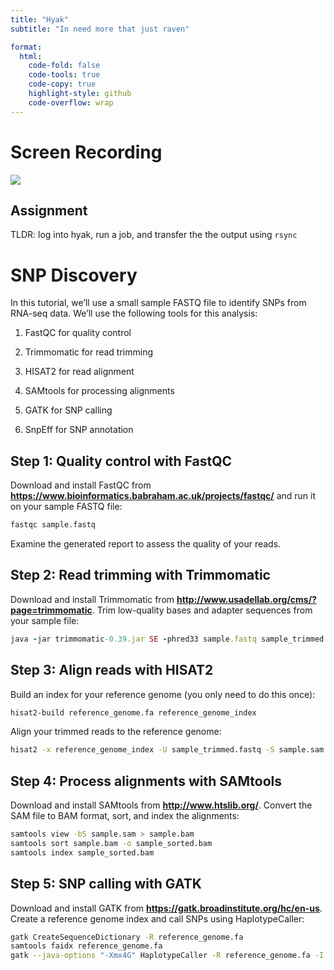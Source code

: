 ```yaml
---
title: "Hyak"
subtitle: "In need more that just raven"

format:
  html:
    code-fold: false
    code-tools: true
    code-copy: true
    highlight-style: github
    code-overflow: wrap
---
```


# Screen Recording

[![](/img/zoom.png){fig-align="right"}](xxxxxxxxxxxx)

::: callout-important
## Assignment

TLDR: log into hyak, run a job, and transfer the the output using `rsync`
:::

# SNP Discovery

In this tutorial, we'll use a small sample FASTQ file to identify SNPs from RNA-seq data. We'll use the following tools for this analysis:

1.  FastQC for quality control

2.  Trimmomatic for read trimming

3.  HISAT2 for read alignment

4.  SAMtools for processing alignments

5.  GATK for SNP calling

6.  SnpEff for SNP annotation

## **Step 1: Quality control with FastQC**

Download and install FastQC from [**https://www.bioinformatics.babraham.ac.uk/projects/fastqc/**](https://www.bioinformatics.babraham.ac.uk/projects/fastqc/) and run it on your sample FASTQ file:

``` bash
fastqc sample.fastq
```

Examine the generated report to assess the quality of your reads.

## **Step 2: Read trimming with Trimmomatic**

Download and install Trimmomatic from [**http://www.usadellab.org/cms/?page=trimmomatic**](http://www.usadellab.org/cms/?page=trimmomatic). Trim low-quality bases and adapter sequences from your sample file:

``` ruby
java -jar trimmomatic-0.39.jar SE -phred33 sample.fastq sample_trimmed.fastq ILLUMINACLIP:TruSeq3-SE.fa:2:30:10 LEADING:3 TRAILING:3 SLIDINGWINDOW:4:15 MINLEN:36
```

## **Step 3: Align reads with HISAT2**

Build an index for your reference genome (you only need to do this once):

``` bash
hisat2-build reference_genome.fa reference_genome_index
```

Align your trimmed reads to the reference genome:

``` bash
hisat2 -x reference_genome_index -U sample_trimmed.fastq -S sample.sam
```

## **Step 4: Process alignments with SAMtools**

Download and install SAMtools from [**http://www.htslib.org/**](http://www.htslib.org/). Convert the SAM file to BAM format, sort, and index the alignments:

``` bash
samtools view -bS sample.sam > sample.bam
samtools sort sample.bam -o sample_sorted.bam
samtools index sample_sorted.bam
```

## **Step 5: SNP calling with GATK**

Download and install GATK from [**https://gatk.broadinstitute.org/hc/en-us**](https://gatk.broadinstitute.org/hc/en-us). Create a reference genome index and call SNPs using HaplotypeCaller:

``` bash
gatk CreateSequenceDictionary -R reference_genome.fa
samtools faidx reference_genome.fa
gatk --java-options "-Xmx4G" HaplotypeCaller -R reference_genome.fa -I sample_sorted.bam -O sample_raw_variants.vcf
```
